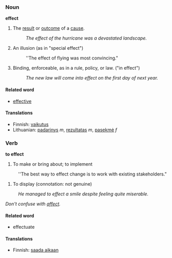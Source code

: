 ===Noun===
'''effect'''
#The [[result]] or [[outcome]] of a [[cause]].
#:''The effect of the hurricane was a devastated landscape.''
#An illusion (as in "special effect")
#:''The effect of flying was most convincing."
#Binding, enforceable, as in a rule, policy, or law. ("in effect")
#:''The new law will come into effect on the first day of next year.''


====Related word====

*[[effective]]

====Translations====

*Finnish: [[vaikutus]]
*Lithuanian: [[padarinys]] ''m'', [[rezultatas]] ''m'', [[pasekmė]] ''f''

===Verb===
'''to effect'''
#To make or bring about; to implement
:''The best way to effect change is to work with existing stakeholders."
#To display (connotation: not genuine)
:''He managed to effect a smile despite feeling quite miserable.''

''Don't confuse with [[affect]].''

====Related word====

*effectuate

====Translations====

*Finnish: [[saada aikaan]]